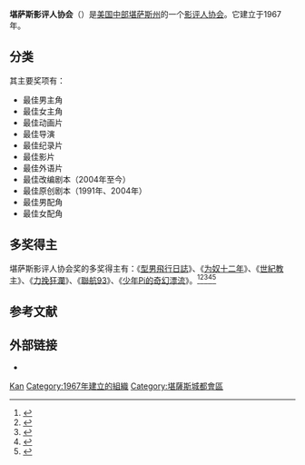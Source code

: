 {{noteTA
|G1=Show
|G2=Movie
}}
'''堪萨斯影评人协会'''（{{lang-en|'''Kansas City Film Critics Circle'''}}）是[[美国中西部|美国中部]][[堪萨斯州|堪萨斯州]]的一个[[電影評論|影评人协会]]。它建立于1967年。

== 分类 ==
其主要奖项有：
*最佳男主角
*最佳女主角
*最佳动画片
*最佳导演
*最佳纪录片
*最佳影片
*最佳外语片
*最佳改编剧本（2004年至今）
*最佳原创剧本（1991年、2004年）
*最佳男配角
*最佳女配角

== 多奖得主 ==
堪萨斯影评人协会奖的多奖得主有：《[[型男飛行日誌_(電影)|型男飛行日誌]]》、《[[为奴十二年|为奴十二年]]》、《[[世紀教主|世紀教主]]》、《[[力挽狂瀾|力挽狂瀾]]》、《[[聯航93|聯航93]]》、《[[少年Pi的奇幻漂流_(電影)|少年Pi的奇幻漂流]]》。<ref>{{cite web |url=http://ent.sina.com.cn/m/f/2010-01-05/18022834534.shtml |title=堪萨斯影评人协会奖克鲁尼斯特里普称帝封后 |accessdate=2010 |publisher=新浪网 |work= |language=zh-hans |archive-date=2019-10-03 |archive-url=https://web.archive.org/web/20191003034849/http://ent.sina.com.cn/m/f/2010-01-05/18022834534.shtml |dead-url=no }}</ref><ref>{{cite web |url=http://ent.sina.com.cn/m/f/2013-12-20/18394065423.shtml |title=《为奴十二年》堪萨斯影评人协会夺6大奖 |accessdate=2013 |publisher=新浪网 |work= |language=zh-hans |archive-date=2019-09-18 |archive-url=https://web.archive.org/web/20190918063741/http://ent.sina.com.cn/m/f/2013-12-20/18394065423.shtml |dead-url=no }}</ref><ref>{{cite web |url=http://ent.sina.com.cn/m/f/2012-12-17/10333813211.shtml |title=《大师》堪萨斯影评人奖登顶 李安获最佳导演 |accessdate=2012 |publisher=新浪网 |work= |language=zh-hans |archive-date=2013-02-04 |archive-url=https://web.archive.org/web/20130204195209/http://ent.sina.com.cn/m/f/2012-12-17/10333813211.shtml |dead-url=no }}</ref><ref>{{cite web |url=http://ent.sina.com.cn/m/f/2007-01-04/09541396605.html |title=堪萨斯影评人协会奖：《93号航班》后来居上 |accessdate=2007 |publisher=新浪网 |work= |language=zh-hans |archive-url=https://web.archive.org/web/20140324152022/http://ent.sina.com.cn/m/f/2007-01-04/09541396605.html |archive-date=2014-03-24 |dead-url=yes }}</ref><ref>{{cite web |url=http://ent.sina.com.cn/m/f/2009-01-06/09542329977.shtml |title=堪萨斯影评人奖揭晓 洛克、斯特里普封帝封后 |accessdate=2009 |publisher=新浪网 |work= |language=zh-hans |archive-date=2019-09-18 |archive-url=https://web.archive.org/web/20190918063739/http://ent.sina.com.cn/m/f/2009-01-06/09542329977.shtml |dead-url=no }}</ref>

==参考文献==
{{reflist}}

== 外部链接 ==
*{{Official website|1=http://www.kcfcc.org/}}

{{堪萨斯影评人协会奖}}
{{美国影评人协会}}

[[Category:美国电影评论协会|Kan]]
[[Category:1967年建立的組織|Category:1967年建立的組織]]
[[Category:堪薩斯城都會區|Category:堪薩斯城都會區]]